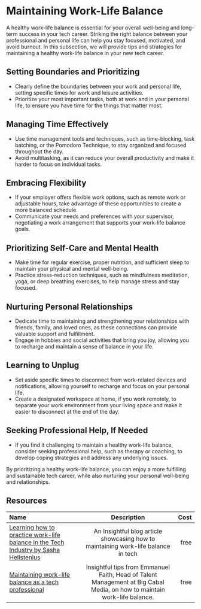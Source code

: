 # Maintaining Work-Life Balance

A healthy work-life balance is essential for your overall well-being and long-term success in your tech career.
Striking the right balance between your professional and personal life can help you stay focused, motivated, and avoid
burnout. In this subsection, we will provide tips and strategies for maintaining a healthy work-life balance in your new
tech career.

## Setting Boundaries and Prioritizing

- Clearly define the boundaries between your work and personal life, setting specific times for work and leisure activities.
- Prioritize your most important tasks, both at work and in your personal life, to ensure you have time for the things that
  matter most.

## Managing Time Effectively

- Use time management tools and techniques, such as time-blocking, task batching, or the Pomodoro Technique, to stay
  organized and focused throughout the day.
- Avoid multitasking, as it can reduce your overall productivity and make it harder to focus on individual tasks.

## Embracing Flexibility

- If your employer offers flexible work options, such as remote work or adjustable hours, take advantage of these
  opportunities to create a more balanced schedule.
- Communicate your needs and preferences with your supervisor, negotiating a work arrangement that supports your
  work-life balance goals.

## Prioritizing Self-Care and Mental Health

- Make time for regular exercise, proper nutrition, and sufficient sleep to maintain your physical and mental well-being.
- Practice stress-reduction techniques, such as mindfulness meditation, yoga, or deep breathing exercises, to help manage
  stress and stay focused.

## Nurturing Personal Relationships

- Dedicate time to maintaining and strengthening your relationships with friends, family, and loved ones, as these
  connections can provide valuable support and fulfillment.
- Engage in hobbies and social activities that bring you joy, allowing you to recharge and maintain a sense of balance
  in your life.

## Learning to Unplug

- Set aside specific times to disconnect from work-related devices and notifications, allowing yourself to recharge and
  focus on your personal life.
- Create a designated workspace at home, if you work remotely, to separate your work environment from your living space
  and make it easier to disconnect at the end of the day.

## Seeking Professional Help, If Needed

- If you find it challenging to maintain a healthy work-life balance, consider seeking professional help, such as therapy
  or coaching, to develop coping strategies and address any underlying issues.

By prioritizing a healthy work-life balance, you can enjoy a more fulfilling and sustainable tech career, while also
nurturing your personal well-being and relationships.

## Resources

| Name   | Description | Cost |
| :----- | :----: | ----: |
| [Learning how to practice work-life balance in the Tech Industry by Sasha Hellstenius](https://medium.com/nerd-for-tech/learning-how-to-practice-work-life-balance-in-the-tech-industry-b27073febbfe)    |  An Insightful blog article showcasing how to maintaining work-life balance in tech   |   free |
| [Maintaining work-life balance as a tech professional](https://www.benjamindada.com/work-life-balance-tech-professional/)    |  Insightful tips from Emmanuel Faith, Head of Talent Management at Big Cabal Media, on how to maintain work-life balance.   |   free |